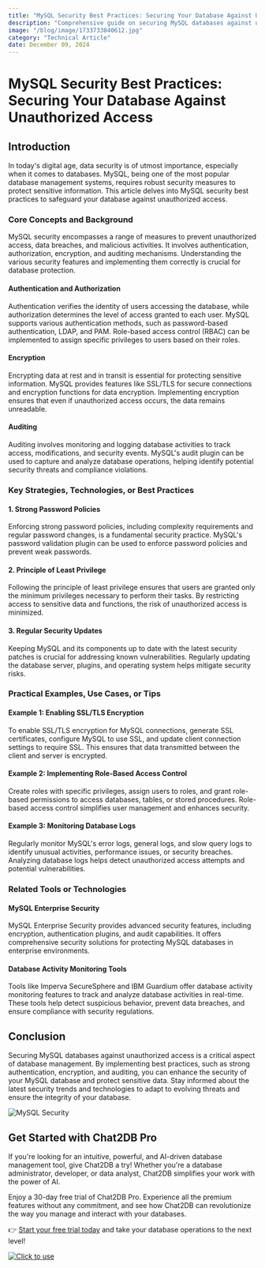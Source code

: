 ```yaml
---
title: "MySQL Security Best Practices: Securing Your Database Against Unauthorized Access"
description: "Comprehensive guide on securing MySQL databases against unauthorized access with best practices and techniques."
image: "/blog/image/1733733840612.jpg"
category: "Technical Article"
date: December 09, 2024
---
```


# MySQL Security Best Practices: Securing Your Database Against Unauthorized Access

## Introduction

In today's digital age, data security is of utmost importance, especially when it comes to databases. MySQL, being one of the most popular database management systems, requires robust security measures to protect sensitive information. This article delves into MySQL security best practices to safeguard your database against unauthorized access.

### Core Concepts and Background

MySQL security encompasses a range of measures to prevent unauthorized access, data breaches, and malicious activities. It involves authentication, authorization, encryption, and auditing mechanisms. Understanding the various security features and implementing them correctly is crucial for database protection.

#### Authentication and Authorization

Authentication verifies the identity of users accessing the database, while authorization determines the level of access granted to each user. MySQL supports various authentication methods, such as password-based authentication, LDAP, and PAM. Role-based access control (RBAC) can be implemented to assign specific privileges to users based on their roles.

#### Encryption

Encrypting data at rest and in transit is essential for protecting sensitive information. MySQL provides features like SSL/TLS for secure connections and encryption functions for data encryption. Implementing encryption ensures that even if unauthorized access occurs, the data remains unreadable.

#### Auditing

Auditing involves monitoring and logging database activities to track access, modifications, and security events. MySQL's audit plugin can be used to capture and analyze database operations, helping identify potential security threats and compliance violations.

### Key Strategies, Technologies, or Best Practices

#### 1. Strong Password Policies

Enforcing strong password policies, including complexity requirements and regular password changes, is a fundamental security practice. MySQL's password validation plugin can be used to enforce password policies and prevent weak passwords.

#### 2. Principle of Least Privilege

Following the principle of least privilege ensures that users are granted only the minimum privileges necessary to perform their tasks. By restricting access to sensitive data and functions, the risk of unauthorized access is minimized.

#### 3. Regular Security Updates

Keeping MySQL and its components up to date with the latest security patches is crucial for addressing known vulnerabilities. Regularly updating the database server, plugins, and operating system helps mitigate security risks.

### Practical Examples, Use Cases, or Tips

#### Example 1: Enabling SSL/TLS Encryption

To enable SSL/TLS encryption for MySQL connections, generate SSL certificates, configure MySQL to use SSL, and update client connection settings to require SSL. This ensures that data transmitted between the client and server is encrypted.

#### Example 2: Implementing Role-Based Access Control

Create roles with specific privileges, assign users to roles, and grant role-based permissions to access databases, tables, or stored procedures. Role-based access control simplifies user management and enhances security.

#### Example 3: Monitoring Database Logs

Regularly monitor MySQL's error logs, general logs, and slow query logs to identify unusual activities, performance issues, or security breaches. Analyzing database logs helps detect unauthorized access attempts and potential vulnerabilities.

### Related Tools or Technologies

#### MySQL Enterprise Security

MySQL Enterprise Security provides advanced security features, including encryption, authentication plugins, and audit capabilities. It offers comprehensive security solutions for protecting MySQL databases in enterprise environments.

#### Database Activity Monitoring Tools

Tools like Imperva SecureSphere and IBM Guardium offer database activity monitoring features to track and analyze database activities in real-time. These tools help detect suspicious behavior, prevent data breaches, and ensure compliance with security regulations.

## Conclusion

Securing MySQL databases against unauthorized access is a critical aspect of database management. By implementing best practices, such as strong authentication, encryption, and auditing, you can enhance the security of your MySQL database and protect sensitive data. Stay informed about the latest security trends and technologies to adapt to evolving threats and ensure the integrity of your database.

![MySQL Security](https://example.com/mysql-security.jpg)

## Get Started with Chat2DB Pro

If you're looking for an intuitive, powerful, and AI-driven database management tool, give Chat2DB a try! Whether you're a database administrator, developer, or data analyst, Chat2DB simplifies your work with the power of AI.

Enjoy a 30-day free trial of Chat2DB Pro. Experience all the premium features without any commitment, and see how Chat2DB can revolutionize the way you manage and interact with your databases.

👉 [Start your free trial today](https://chat2db.ai/pricing) and take your database operations to the next level!


[![Click to use](/image/blog/bg/chat2db.jpg)](https://chat2db.ai/)
